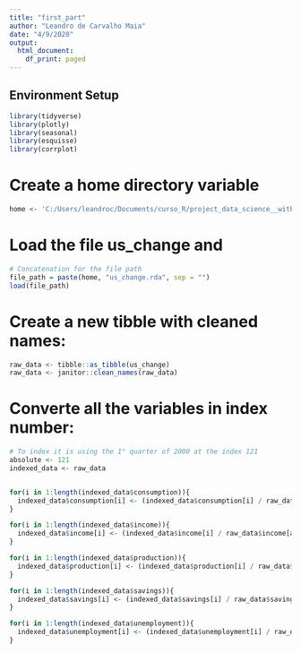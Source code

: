 ```yaml
---
title: "first_part"
author: "Leandro de Carvalho Maia"
date: "4/9/2020"
output:
  html_document:
    df_print: paged
---
```

## Environment Setup
```r

library(tidyverse)
library(plotly)
library(seasonal)
library(esquisse)
library(corrplot)
```

# Create a home directory variable
```r
home <- 'C:/Users/leandroc/Documents/curso_R/project_data_science__with_r/'

```
# Load the file us_change and 
```r
# Concatenation for the file path
file_path = paste(home, "us_change.rda", sep = "")
load(file_path)

```

# Create a new tibble with cleaned names:
```r
raw_data <- tibble::as_tibble(us_change)
raw_data <- janitor::clean_names(raw_data)

```

# Converte all the variables in index number: 
```r
# To index it is using the 1° quarter of 2000 at the index 121
absolute <- 121
indexed_data <- raw_data


for(i in 1:length(indexed_data$consumption)){
  indexed_data$consumption[i] <- (indexed_data$consumption[i] / raw_data$consumption[absolute]) * 100
}

for(i in 1:length(indexed_data$income)){
  indexed_data$income[i] <- (indexed_data$income[i] / raw_data$income[absolute]) * 100
}

for(i in 1:length(indexed_data$production)){
  indexed_data$production[i] <- (indexed_data$production[i] / raw_data$production[absolute]) * 100
}

for(i in 1:length(indexed_data$savings)){
  indexed_data$savings[i] <- (indexed_data$savings[i] / raw_data$savings[absolute]) * 100
}

for(i in 1:length(indexed_data$unemployment)){
  indexed_data$unemployment[i] <- (indexed_data$unemployment[i] / raw_data$unemployment[absolute]) * 100
}

```
